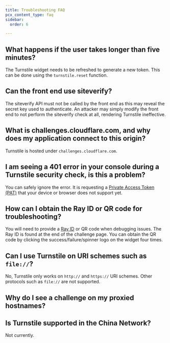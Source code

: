 ```yaml
---
title: Troubleshooting FAQ
pcx_content_type: faq
sidebar:
  order: 6

---
```



## What happens if the user takes longer than five minutes?

The Turnstile widget needs to be refreshed to generate a new token. This can be done using the `turnstile.reset` function.

## Can the front end use siteverify?

The siteverify API must not be called by the front end as this may reveal the secret key used to authenticate. An attacker may simply modify the front end to not perform the siteverify check at all, rendering Turnstile ineffective.

## What is challenges.cloudflare.com, and why does my application connect to this origin?

Turnstile is hosted under `challenges.cloudflare.com`.

## I am seeing a 401 error in your console during a Turnstile security check, is this a problem?

You can safely ignore the error. It is requesting a [Private Access Token (PAT)](https://blog.cloudflare.com/eliminating-captchas-on-iphones-and-macs-using-new-standard/) that your device or browser does not support yet.

## How can I obtain the Ray ID or QR code for troubleshooting?

You will need to provide a [Ray ID](/fundamentals/reference/cloudflare-ray-id/) or QR code when debugging issues. The Ray ID is found at the end of the challenge page. You can obtain the QR code by clicking the success/failure/spinner logo on the widget four times.

## Can I use Turnstile on URI schemes such as `file://`?

No, Turnstile only works on `http://` and `https://` URI schemes. Other protocols such as `file://` are not supported.

## Why do I see a challenge on my proxied hostnames?

<Render file="proxied-hostnames" /> <Render file="challenge-behavior" />

## Is Turnstile supported in the China Network?

Not currently. 